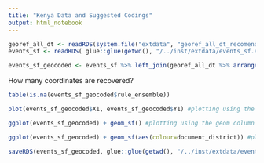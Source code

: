 ```yaml
---
title: "Kenya Data and Suggested Codings"
output: html_notebook
---
```



```r

georef_all_dt <- readRDS(system.file("extdata", "georef_all_dt_recomendations.Rds", package = "MeasuringLandscape")) 
events_sf <- readRDS( glue::glue(getwd(), "/../inst/extdata/events_sf.Rdata"))

events_sf_geocoded <- events_sf %>% left_join(georef_all_dt %>% arrange(rule_ensemble) %>% filter(!duplicated(event_hash) ) )

```

How many coordinates are recovered?

```r
table(is.na(events_sf_geocoded$rule_ensemble))
```

```r
plot(events_sf_geocoded$X1, events_sf_geocoded$Y1) #plotting using the lat long columns
```

```r
ggplot(events_sf_geocoded) + geom_sf() #plotting using the geom column
```


```r
ggplot(events_sf_geocoded) + geom_sf(aes(colour=document_district)) #plotting using the geom column
```


```r

saveRDS(events_sf_geocoded, glue::glue(getwd(), "/../inst/extdata/events_sf_geocoded.Rds"))

```